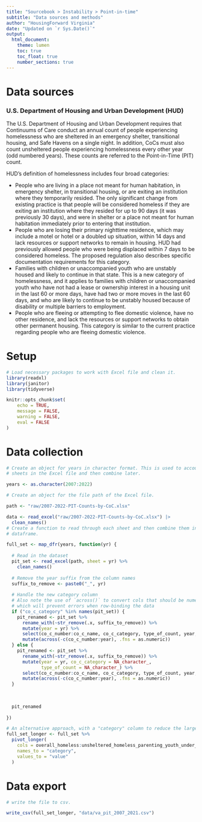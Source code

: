 ```yaml
---
title: "Sourcebook > Instability > Point-in-time"
subtitle: "Data sources and methods"
author: "HousingForward Virginia"
date: "Updated on `r Sys.Date()`"
output:
  html_document:
    theme: lumen
    toc: true
    toc_float: true
    number_sections: true
---
```


# Data sources

### U.S. Department of Housing and Urban Development (HUD) {-}

The U.S. Department of Housing and Urban Development requires that Continuums of
Care conduct an annual count of people experiencing homelessness who are sheltered
in an emergency shelter, transitional housing, and Safe Havens on a single night.
In addition, CoCs must also count unsheltered people experiencing homelessness every
other year (odd numbered years). These counts are referred to the Point-in-Time (PIT)
count.

HUD's definition of homelessness includes four broad categories:

* People who are living in a place not meant for human habitation, in emergency shelter, in transitional housing, or are exiting an institution where they temporarily resided. The only significant change from existing practice is that people will be considered homeless if they are exiting an institution where they resided for up to 90 days (it was previously 30 days), and were in shelter or a place not meant for human habitation immediately prior to entering that institution.
* People who are losing their primary nighttime residence, which may include a motel or hotel or a doubled up situation, within 14 days and lack resources or support networks to remain in housing. HUD had previously allowed people who were being displaced within 7 days to be considered homeless. The proposed regulation also describes specific documentation requirements for this category.
* Families with children or unaccompanied youth who are unstably housed and likely to continue in that state. This is a new category of homelessness, and it applies to families with children or unaccompanied youth who have not had a lease or ownership interest in a housing unit in the last 60 or more days, have had two or more moves in the last 60 days, and who are likely to continue to be unstably housed because of disability or multiple barriers to employment.
* People who are fleeing or attempting to flee domestic violence, have no other residence, and lack the resources or support networks to obtain other permanent housing. This category is similar to the current practice regarding people who are fleeing domestic violence.



# Setup
```r

# Load necessary packages to work with Excel file and clean it.
library(readxl)
library(janitor)
library(tidyverse)

knitr::opts_chunk$set(
	echo = TRUE,
	message = FALSE,
	warning = FALSE,
	eval = FALSE
)
```


# Data collection
```r
# Create an object for years in character format. This is used to account for 
# sheets in the Excel file and then combine later.

years <- as.character(2007:2022)

# Create an object for the file path of the Excel file.

path <- "raw/2007-2022-PIT-Counts-by-CoC.xlsx"

data <- read_excel("raw/2007-2022-PIT-Counts-by-CoC.xlsx") |> 
  clean_names()
# Create a function to read through each sheet and then combine them into a single
# dataframe.

full_set <- map_dfr(years, function(yr) {
  
  # Read in the dataset
  pit_set <- read_excel(path, sheet = yr) %>%
    clean_names()
  
  # Remove the year suffix from the column names
  suffix_to_remove <- paste0("_", yr)
  
  # Handle the new category column
  # Also note the use of `across()` to convert cols that should be numeric to numeric
  # which will prevent errors when row-binding the data
  if ("co_c_category" %in% names(pit_set)) {
    pit_renamed <- pit_set %>%
      rename_with(~str_remove(.x, suffix_to_remove)) %>%
      mutate(year = yr) %>%
      select(co_c_number:co_c_name, co_c_category, type_of_count, year, everything()) %>%
      mutate(across(-c(co_c_number:year), .fns = as.numeric))
  } else {
    pit_renamed <- pit_set %>%
      rename_with(~str_remove(.x, suffix_to_remove)) %>%
      mutate(year = yr, co_c_category = NA_character_, 
             type_of_count = NA_character_) %>%
      select(co_c_number:co_c_name, co_c_category, type_of_count, year, everything()) %>%
      mutate(across(-c(co_c_number:year), .fns = as.numeric))
  }
  
  
  
  pit_renamed
  
})

# An alternative approach, with a "category" column to reduce the large number of columns:
full_set_longer <- full_set %>%
  pivot_longer(
    cols = overall_homeless:unsheltered_homeless_parenting_youth_under_25_multiple_races, 
    names_to = "category",
    values_to = "value"
  )
```

# Data export
```r
# write the file to csv.

write_csv(full_set_longer, "data/va_pit_2007_2021.csv")
```

